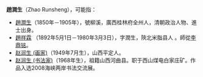 '''趙潤生'''（Zhao Runsheng），可能指：

*[[趙潤生|趙潤生]]（1850年－1905年），號柳溪，廣西桂林府全州人，清朝政治人物、進士出身。
*[[趙祥霖|趙祥霖]]<!--Zhao Xianglin-->（1892年5月1日－1980年3月3日），字潤生，陝北米脂县人<!--关中名儒、国学大师-->。師從[[李鼎铭|李鼎铭]]。
*[[赵润生_(画家)|赵润生 (画家)]]（1949年7月生），山西平定人。
*[[赵润生_(书法家)|赵润生 (书法家)]]（1968年生），祖籍山西河曲县。职于西山煤电白家庄矿。作品入选2008海峡两岸书法交流展。

{{Disambig|R|Cat=三字赵姓人名消歧义}}